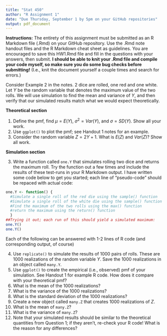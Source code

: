 ```yaml
---
title: "Stat 450"
author: "R Assignment 1"
date: "Due Thursday, September 1 by 5pm on your GitHub repositories"
output: pdf_document
---
```


**Instructions:** The entirety of this assignment must be submitted as an R Markdown file (.Rmd) on your GitHub repository.  Use the .Rmd note handout files and the R Markdown cheat sheet as guidelines.  You are encouraged to save this HW1.Rmd file and fill in the questions with your answers, then submit.  **I should be able to knit your .Rmd file and compile your code myself, so make sure you do some bug checks before submitting!** (I.e., knit the document yourself a couple times and search for errors.)

Consider Example 2 in the notes.  2 dice are rolled, one red and one white.  Let $Y$ be the random variable that denotes the maximum value of the two rolls.  We will use simulation to find the mean and variance of $Y$, and then verify that our simulated results match what we would expect theoretically.

**Theoretical section**

1.  Define the pmf, find $\mu = E(Y)$, $\sigma^2 = Var(Y)$, and $\sigma = SD(Y)$.  Show all your work.
2.  Use `ggplot()` to plot the pmf; see Handout 1 notes for an example.
3.  Consider the random variable $Z=2Y+1$.  What is $E(Z)$ and $Var(Z)$?  Show all work.

**Simulation section**  


3.  Write a function called `one.Y` that simulates rolling two dice and returns the maximum roll.  Try the function out a few times and include the results of these test-runs in your R Markdown output. I have written some code below to get you started; each line of "pseudo-code" should be repaced with actual code:

<!--NOTE: You should probably change the below code to eval=TRUE when you submit, else your function will not be compiled and your pdf/word/HTML file will not reproduce any output!  -->

```r
one.Y <- function() {
  #Simulate a single roll of the red die using the sample() function
  #Simulate a single roll of the white die using the sample() function
  #Find the maximum of the two rolls using the max() function
  #return the maximum using the return() function
  }
##Trying it out; each run of this should yield a simulated maximum:
one.Y()
one.Y()
```

Each of the following can be answered with 1-2 lines of R code (and corresponding output, of course)

4.  Use `replicate()` to simulate the results of 1000 pairs of rolls.  These are 1000 realizations of the random variable $Y$. Save the 1000 realizations in an object called `many.Y`.
5.  Use `ggplot()` to create the empirical (i.e., observed) pmf of your simulation.  See Handout 1 for example R code.  How does it compare with your theoretical pmf?
6.  What is the mean of the 1000 realizations?
7.  What is the variance of the 1000 realizations?
8.  What is the standard deviation of the 1000 realizations?
9.  Create a new object called `many.Z` that creates 1000 realizations of $Z$.
10.  What is the mean of `many.Z`?
11.  What is the variance of `many.Z`?
12.  Note that your simulated results should be similar to the theoretical quantities from Question 1; if they aren't, re-check your R code!  What is the reason for any differences?




